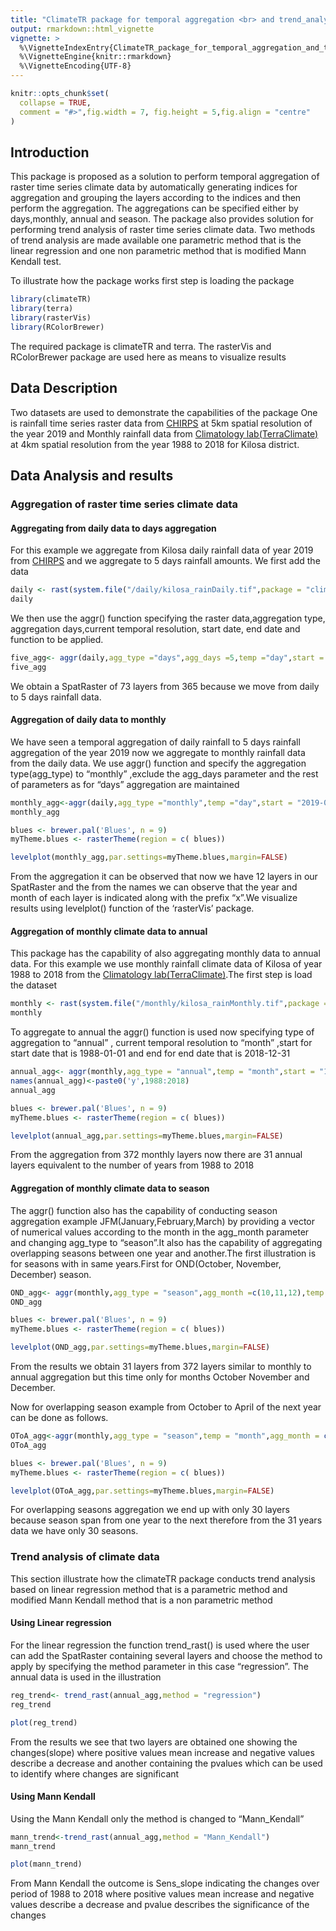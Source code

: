 ```yaml
---
title: "ClimateTR package for temporal aggregation <br> and trend_analysis of climate data"
output: rmarkdown::html_vignette
vignette: >
  %\VignetteIndexEntry{ClimateTR_package_for_temporal_aggregation_and_trend_analysis_of_climate_data}
  %\VignetteEngine{knitr::rmarkdown}
  %\VignetteEncoding{UTF-8}
---
```



```r
knitr::opts_chunk$set(
  collapse = TRUE,
  comment = "#>",fig.width = 7, fig.height = 5,fig.align = "centre"
)
```

## Introduction

This package is proposed as a solution to perform temporal aggregation of raster time series climate data by automatically generating indices for aggregation and grouping the layers according to the indices and then perform the aggregation. The aggregations can be specified either by days,monthly, annual and season. The package also provides solution for performing trend analysis of raster time series climate data. Two methods of trend analysis are made available one parametric method that is the linear regression and one non parametric method that is modified Mann Kendall test.


To illustrate how the package works first step is loading the package
```r
library(climateTR)
library(terra)
library(rasterVis)
library(RColorBrewer)
```

The required package is climateTR and terra. The rasterVis and RColorBrewer package are used here as means to visualize results


## Data Description

Two datasets are used to demonstrate the capabilities of the package One is rainfall time series raster data from [CHIRPS](https://www.chc.ucsb.edu/data/chirps) at 5km spatial resolution of the year 2019 and Monthly rainfall data from [Climatology lab(TerraClimate)](https://www.climatologylab.org/terraclimate.html) at 4km spatial resolution from the year 1988 to 2018 for Kilosa district.



## Data Analysis and results

### Aggregation of raster time series climate data
#### Aggregating from daily data to days aggregation
For this example we aggregate from Kilosa daily rainfall data of year 2019 from [CHIRPS](https://www.chc.ucsb.edu/data/chirps) and we aggregate to 5 days rainfall amounts. We first add the data 
```r
daily <- rast(system.file("/daily/kilosa_rainDaily.tif",package = "climateTR"))
daily
```
We then use the aggr() function specifying the raster data,aggregation type, aggregation days,current temporal resolution, start date, end date  and function to be applied.

```r
five_agg<- aggr(daily,agg_type ="days",agg_days =5,temp ="day",start = "2019-01-01",end = "2019-12-31",func = sum)
five_agg
```
We obtain a SpatRaster of 73 layers from 365 because we move from daily to 5 days rainfall data.

#### Aggregation of daily data to monthly
We have seen a temporal aggregation of daily rainfall to 5 days rainfall aggregation of the year 2019 now we aggregate to monthly rainfall data from the daily data. We use aggr() function and specify the aggregation type(agg_type) to "monthly" ,exclude the agg_days parameter and the rest of parameters as for "days" aggregation are maintained

```r
monthly_agg<-aggr(daily,agg_type ="monthly",temp ="day",start = "2019-01-01",end = "2019-12-31",func = sum)
monthly_agg

blues <- brewer.pal('Blues', n = 9)
myTheme.blues <- rasterTheme(region = c( blues))

levelplot(monthly_agg,par.settings=myTheme.blues,margin=FALSE)
```
From the aggregation it can be observed that now we have 12 layers in our SpatRaster and the from the names we can observe that the year and month of each layer is indicated along with the prefix "x".We visualize results using levelplot() function of the 'rasterVis' package.


#### Aggregation of monthly climate data to annual
This package has the capability of also aggregating monthly data to annual data. For this example we use monthly rainfall climate data of Kilosa of year 1988 to 2018 from the [Climatology lab(TerraClimate)](https://www.climatologylab.org/terraclimate.html).The first step is load the dataset

```r
monthly <- rast(system.file("/monthly/kilosa_rainMonthly.tif",package = "climateTR"))
monthly
```
To aggregate to annual the aggr() function is used now specifying type of aggregation to "annual" , current temporal resolution to "month" ,start for start date that is 1988-01-01 and end for end date that is 2018-12-31

```r
annual_agg<- aggr(monthly,agg_type = "annual",temp = "month",start = "1988-01-01",end = "2018-12-31",func = sum)
names(annual_agg)<-paste0('y',1988:2018)
annual_agg

blues <- brewer.pal('Blues', n = 9)
myTheme.blues <- rasterTheme(region = c( blues))

levelplot(annual_agg,par.settings=myTheme.blues,margin=FALSE)

```
From the aggregation from 372 monthly layers now there are 31 annual layers equivalent to the number of years from 1988 to 2018



#### Aggregation of monthly climate data to season
The aggr() function also has the capability of conducting season aggregation example JFM(January,February,March) by providing a vector of numerical values according to the month in the agg_month parameter and changing agg_type to "season".It also has the capability of aggregating overlapping seasons between one year and another.The first illustration is for seasons with in same years.First for OND(October, November, December) season.

```r
OND_agg<- aggr(monthly,agg_type = "season",agg_month =c(10,11,12),temp = "month",start = "1988-01-01",end = "2018-12-31",func = sum)
OND_agg

blues <- brewer.pal('Blues', n = 9)
myTheme.blues <- rasterTheme(region = c( blues))

levelplot(OND_agg,par.settings=myTheme.blues,margin=FALSE)

```
From the results we obtain 31 layers from 372 layers similar to monthly to annual aggregation but this time only for months October November and December.



Now for overlapping season example from October to April of the next year can be done as follows.
```r
OToA_agg<-aggr(monthly,agg_type = "season",temp = "month",agg_month = c(10,11,12,1,2,3,4),start = "1988-01-01",end = "2018-12-31",func = sum)
OToA_agg

blues <- brewer.pal('Blues', n = 9)
myTheme.blues <- rasterTheme(region = c( blues))

levelplot(OToA_agg,par.settings=myTheme.blues,margin=FALSE)
```
For overlapping seasons aggregation we end up with only 30 layers because season span from one year to the next therefore from the 31 years data we have only 30 seasons.



### Trend analysis of climate data
This section illustrate how the climateTR package conducts trend analysis based on linear regression method that is a parametric method and modified Mann Kendall method that is a non parametric method

#### Using Linear regression
For the linear regression the function trend_rast() is used where the user can add the SpatRaster containing several layers and choose the method to apply by specifying the method parameter in this case "regression". The annual data is used in the illustration

```r
reg_trend<- trend_rast(annual_agg,method = "regression")
reg_trend

plot(reg_trend)
```


From the results we see that two layers are obtained one showing the changes(slope) where positive values mean increase and negative values describe a decrease and another containing the pvalues which can be used to identify where changes are significant


#### Using Mann Kendall
Using the Mann Kendall only the method is changed to "Mann_Kendall"

```r
mann_trend<-trend_rast(annual_agg,method = "Mann_Kendall")
mann_trend

plot(mann_trend)
```


From Mann Kendall the outcome is Sens_slope indicating the changes over period of 1988 to 2018 where positive values mean increase and negative values describe a decrease and pvalue describes the significance of the changes


